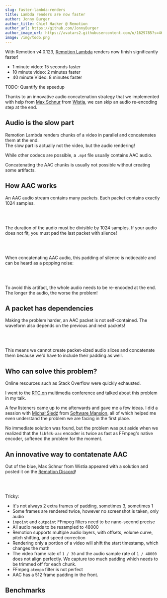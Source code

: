 ```yaml
---
slug: faster-lambda-renders
title: Lambda renders are now faster
author: Jonny Burger
author_title: Chief Hacker @ Remotion
author_url: https://github.com/JonnyBurger
author_image_url: https://avatars2.githubusercontent.com/u/1629785?s=460&u=12eb94da6070d00fc924761ce06e3a428d01b7e9&v=4
image: /img/todo.png
---
```



With Remotion v4.0.123, [Remotion Lambda](/lambda) renders now finish significantly faster!

- 1 minute video: 15 seconds faster
- 10 minute video: 2 minutes faster
- 40 minute Video: 8 minutes faster

TODO: Quantify the speedup

Thanks to an innovative audio concatenation strategy that we implemented with help from [Max Schnur](https://github.com/maxpower15) from [Wistia](https://wistia.com/), we can skip an audio re-encoding step at the end.

## Audio is the slow part

Remotion Lambda renders chunks of a video in parallel and concatenates them at the end.  
The slow part is actually not the video, but the audio rendering!

While other codecs are possible, a `.mp4` file usually contains AAC audio.

Concatenating the AAC chunks is usually not possible without creating some artifacts.

## How AAC works

An AAC audio stream contains many packets. Each packet contains exactly 1024 samples.

<AacFile />

<br />
<br />

The duration of the audio must be divisible by 1024 samples. If your audio does not fit, you must pad the last packet with silence!

<AacPadding />
<br />
<br />

When concatenating AAC audio, this padding of silence is noticeable and can be heard as a popping noise:

<AacConcatenationProblem />
<br />
<br />

To avoid this artifact, the whole audio needs to be re-encoded at the end. The longer the audio, the worse the problem!

## A packet has dependencies

Making the problem harder, an AAC packet is not self-contained. The waveform also depends on the previous and next packets!

<AacKeyframes />
<br />
<br />

This means we cannot create packet-sized audio slices and concatenate them because we'd have to include their padding as well.

## Who can solve this problem?

Online resources such as Stack Overflow were quickly exhausted.

I went to the [RTC.on](https://rtcon.live/) multimedia conference and talked about this problem in my talk.

A few listeners came up to me afterwards and gave me a few ideas. I did a session with [Michał Śledź](https://github.com/mickel8) from [Software Mansion](https://swmansion.com/), all of which helped me even understand the problem we are facing in the first place.

No immediate solution was found, but the problem was put aside when we realized that the `libfdk-aac` encoder is twice as fast as FFmpeg's native encoder, softened the problem for the moment.

## An innovative way to contatenate AAC

Out of the blue, Max Schnur from Wistia appeared with a solution and posted it on the [Remotion Discord](https://remotion.dev/discord)!

<AacConcatenationSolution />
<br />
<br />

Tricky:

- It's not always 2 extra frames of padding, sometimes 3, sometimes 1
- Some frames are rendered twice, however no screenshot is taken, only audio
- `inpoint` and `outpoint` FFmpeg filters need to be nano-second precise
- All audio needs to be resampled to 48000
- Remotion supports multiple audio layers, with offsets, volume curve, pitch shifting, and speed correction
- Rendering only a portion of a video will shift the start timestamp, which changes the math
- The video frame rate of `1 / 30` and the audio sample rate of `1 / 48000` does not align perfectly. We capture too much padding which needs to be trimmed off for each chunk.
- FFmpeg `atempo` filter is not perfect
- AAC has a 512 frame padding in the front.

## Benchmarks

